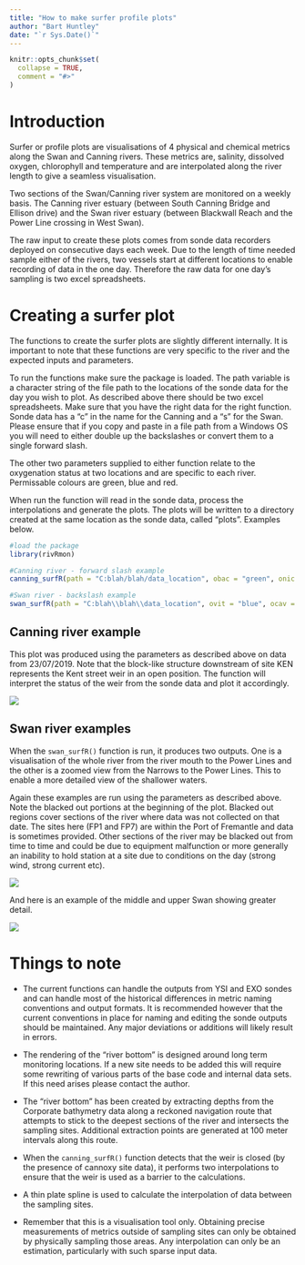```yaml
---
title: "How to make surfer profile plots"
author: "Bart Huntley"
date: "`r Sys.Date()`"
---
```


```r
knitr::opts_chunk$set(
  collapse = TRUE,
  comment = "#>"
)
```
# Introduction

Surfer or profile plots are visualisations of 4 physical and chemical metrics 
along the Swan and Canning rivers. These metrics are, salinity, dissolved 
oxygen, chlorophyll and temperature and are interpolated along the river length 
to give a seamless visualisation. 

Two sections of the Swan/Canning river system are monitored on a weekly basis. 
The Canning river estuary (between South Canning Bridge and Ellison drive) and 
the Swan river estuary (between Blackwall Reach and the Power Line crossing in
West Swan).

The raw input to create these plots comes from sonde data recorders deployed 
on consecutive days each week. Due to the length of time needed sample either of 
the rivers, two vessels start at different locations to enable recording of data 
in the one day. Therefore the raw data for one day's sampling is two excel 
spreadsheets.

# Creating a surfer plot

The functions to create the surfer plots are slightly different internally. It 
is important to note that these functions are very specific to the river and 
the expected inputs and parameters. 

To run the functions make sure the package is loaded. The path variable is a 
character string of the file path to the locations of the sonde data for the day 
you wish to plot. As described above there should be two excel spreadsheets. 
Make sure that you have the right data for the right function. Sonde data has a 
"c" in the name for the Canning and a "s" for the Swan. Please ensure that if 
you copy and paste in a file path from a Windows OS you will need to either 
double up the backslashes or convert them to a single forward slash.

The other two parameters supplied to either function relate to the oxygenation 
status at two locations and are specific to each river. Permissable colours are
green, blue and red. 

When run the function will read in the sonde data, process the interpolations 
and generate the plots. The plots will be written to a directory created at the 
same location as the sonde data, called "plots". Examples below.

```r
#load the package
library(rivRmon)

#Canning river - forward slash example
canning_surfR(path = "C:blah/blah/data_location", obac = "green", onic = "red")

#Swan river - backslash example
swan_surfR(path = "C:blah\\blah\\data_location", ovit = "blue", ocav = "red")

```

## Canning river example

This plot was produced using the parameters as described above on data from 
23/07/2019. Note that the block-like structure downstream of site KEN represents
the Kent street weir in an open position. The function will interpret the status 
of the weir from the sonde data and plot it accordingly.

![](plots/canning.PNG)


## Swan river examples

When the `swan_surfR()` function is run, it produces two outputs. One is a 
visualisation of the whole river from the river mouth to the Power Lines and the 
other is a zoomed view from the Narrows to the Power Lines. This to enable a 
more detailed view of the shallower waters.

Again these examples are run using the parameters as described above. Note the 
blacked out portions at the beginning of the plot. Blacked out regions cover 
sections of the river where data was not collected on that date. The sites here
(FP1 and FP7) are within the Port of Fremantle and data is sometimes provided. 
Other sections of the river may be blacked out from time to time and could be 
due to equipment malfunction or more generally an inability to hold station at a
site due to conditions on the day (strong wind, strong current etc).

![](plots/swan.PNG)

And here is an example of the middle and upper Swan showing greater detail.

![](plots/upper.PNG)


# Things to note

 + The current functions can handle the outputs from YSI and EXO sondes and can 
handle most of the historical differences in metric naming conventions and 
output formats. It is recommended however that the current conventions in place 
for naming and editing the sonde outputs should be maintained. Any major 
deviations or additions will likely result in errors.

+ The rendering of the "river bottom" is designed around long term monitoring 
locations. If a new site needs to be added this will require some rewriting of 
various parts of the base code and internal data sets. If this need arises please 
contact the author.

+ The "river bottom" has been created by extracting depths from the Corporate 
bathymetry data along a reckoned navigation route that attempts to stick to the 
deepest sections of the river and intersects the sampling sites. Additional 
extraction points are generated at 100 meter intervals along this route.

+ When the `canning_surfR()` function detects that the weir is closed (by the 
presence of cannoxy site data), it performs two interpolations to ensure that 
the weir is used as a barrier to the calculations.

+ A thin plate spline is used to calculate the interpolation of data between the 
sampling sites.

+ Remember that this is a visualisation tool only. Obtaining precise 
measurements of metrics outside of sampling sites can only be obtained by 
physically sampling those areas. Any interpolation can only be an estimation, 
particularly with such sparse input data.


